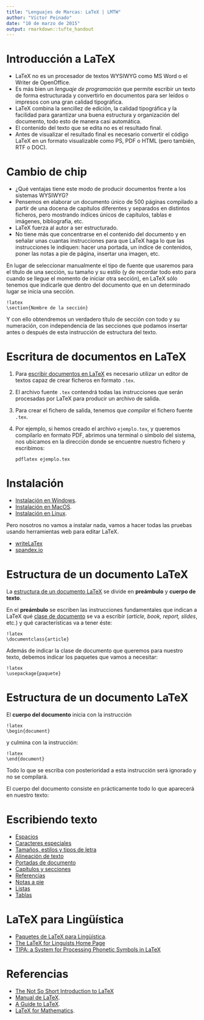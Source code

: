```yaml
---
title: "Lenguajes de Marcas: LaTeX | LMTW"
author: "Víctor Peinado"
date: "10 de marzo de 2015"
output: rmarkdown::tufte_handout
---
```



# Introducción a LaTeX

- LaTeX no es un procesador de textos WYSIWYG como MS Word o el Writer de
  OpenOffice.
- Es más bien un *lenguaje de programación* que permite escribir un texto de
  forma estructurada y convertirlo en documentos para ser leídos o impresos con una gran calidad tipográfica.
- LaTeX combina la sencillez de edición, la calidad tipográfica y la facilidad para garantizar una buena estructura y organización del documento, todo esto de manera casi automática. 
- El contenido del texto que se edita no es el resultado final. 
- Antes de visualizar el resultado final es necesario convertir el código LaTeX
  en un formato visualizable como PS, PDF o HTML (pero también, RTF o DOC).


# Cambio de chip

- ¿Qué ventajas tiene este modo de producir documentos frente a los sistemas
  WYSIWYG?
- Pensemos en elaborar un documento único de 500 páginas compilado a partir de
  una docena de capítulos diferentes y separados en distintos ficheros, pero
  mostrando índices únicos de capítulos, tablas e imágenes, bibliografía, etc.
- LaTeX fuerza al autor a ser estructurado. 
- No tiene más que concentrarse en el contenido del documento y en señalar unas cuantas instrucciones para que LaTeX haga lo que las instrucciones le indiquen: hacer una portada, un índice de contenidos, poner las notas a pie de página, insertar una imagen, etc. 


En lugar de seleccionar manualmente el tipo de fuente que usaremos para el título de una sección, su tamaño y su estilo (y de recordar todo esto para cuando se llegue el momento de iniciar otra sección), en LaTeX sólo tenemos que indicarle que dentro del documento que en un determinado lugar se inicia una sección.

    !latex
    \section{Nombre de la sección}
    
Y con ello obtendremos un verdadero título de sección con todo y su numeración, con independencia de las secciones que podamos insertar antes o después de esta instrucción de estructura del texto.


# Escritura de documentos en LaTeX

1. Para [escribir documentos en LaTeX](http://es.wikibooks.org/wiki/Manual_de_LaTeX/Datos_preliminares/La_escritura_en_LaTeX) es necesario utilizar un editor de textos capaz de crear ficheros en formato `.tex`.

2. El archivo fuente `.tex` contendrá todas las instrucciones que serán procesadas por LaTeX para producir un archivo de salida.

3. Para crear el fichero de salida, tenemos que *compilar* el fichero fuente
   `.tex`. 

4. Por ejemplo, si hemos creado el archivo `ejemplo.tex`, y queremos compilarlo en formato PDF, abrimos una terminal o símbolo del sistema, nos ubicamos en la dirección donde se encuentre nuestro fichero y escribimos:

    `pdflatex ejemplo.tex`



# Instalación

- [Instalación en
  Windows](http://es.wikibooks.org/wiki/Manual_de_LaTeX/Datos_preliminares/Instalaci%C3%B3n_en_MS_Windows).
- [Instalación en MacOS](http://es.wikibooks.org/wiki/Manual_de_LaTeX/Datos_preliminares/Instalaci%C3%B3n_en_OS_X).
- [Instalación en Linux](http://es.wikibooks.org/wiki/Manual_de_LaTeX/Datos_preliminares/Instalaci%C3%B3n_en_Linux).

Pero nosotros no vamos a instalar nada, vamos a hacer todas las pruebas usando
herramientas web para editar LaTeX. 

- [writeLaTex](https://www.writelatex.com)
- [spandex.io](https://spandex.io)


# Estructura de un documento LaTeX

La [estructura de un documento LaTeX](http://es.wikibooks.org/wiki/Manual_de_LaTeX/La_estructura_de_un_documento_en_LaTeX/El_pre%C3%A1mbulo_y_el_cuerpo_del_documento) se divide en **preámbulo** y **cuerpo de texto**.

En el **preámbulo** se escriben las instrucciones fundamentales que indican a LaTeX qué [clase de documento](http://es.wikibooks.org/wiki/Manual_de_LaTeX/La_estructura_de_un_documento_en_LaTeX/Clases_de_documento_y_algunos_paquetes_comunes) se va a escribir (*article, book, report, slides*, etc.) y qué características va a tener éste:

    !latex
    \documentclass{article}

Además de indicar la clase de documento que queremos para nuestro texto, debemos indicar los paquetes que vamos a necesitar:

    !latex
    \usepackage{paquete}


# Estructura de un documento LaTeX

El **cuerpo del documento** inicia con la instrucción

    !latex
    \begin{document}

y culmina con la instrucción:

    !latex
    \end{document}


Todo lo que se escriba con posterioridad a esta instrucción será ignorado y no se compilará.

El cuerpo del documento consiste en prácticamente todo lo que aparecerá en nuestro texto:


# Escribiendo texto

- [Espacios](http://es.wikibooks.org/wiki/Manual_de_LaTeX/Escribiendo_texto/Espacios)
- [Caracteres especiales](http://es.wikibooks.org/wiki/Manual_de_LaTeX/Escribiendo_texto/Caracteres_especiales)
- [Tamaños, estilos y tipos de letra](http://es.wikibooks.org/wiki/Manual_de_LaTeX/Escribiendo_texto/Tama%C3%B1os,_estilos_y_tipos_de_letra)
- [Alineación de texto](http://es.wikibooks.org/wiki/Manual_de_LaTeX/Escribiendo_texto/Alineaci%C3%B3n_del_texto)
- [Portadas de
  documento](http://es.wikibooks.org/wiki/Manual_de_LaTeX/Escribiendo_texto/Portada_del_documento)
- [Capítulos y secciones](http://es.wikibooks.org/wiki/Manual_de_LaTeX/Escribiendo_texto/Cap%C3%ADtulos_y_secciones)
- [Referencias](http://es.wikibooks.org/wiki/Manual_de_LaTeX/Escribiendo_texto/Referencias)
- [Notas a pie](http://es.wikibooks.org/wiki/Manual_de_LaTeX/Escribiendo_texto/Notas_al_pie)
- [Listas](http://es.wikibooks.org/wiki/Manual_de_LaTeX/Escribiendo_texto/Entornos_de_enumeraci%C3%B3n)
- [Tablas](http://es.wikibooks.org/wiki/Manual_de_LaTeX/Escribiendo_texto/Tablas)


# LaTeX para Lingüística

- [Paquetes de LaTeX para
  Lingüística](http://en.wikibooks.org/wiki/LaTeX/Linguistics).
- [The LaTeX for Linguists Home Page](http://www.essex.ac.uk/linguistics/external/clmt/latex4ling)
- [TIPA: a System for Processing Phonetic Symbols in LaTeX](http://www.tug.org/tugboat/tb17-2/tb51rei.pdf)


# Referencias

- [The Not So Short Introduction to LaTeX](https://cv2.sim.ucm.es/moodle/mod/resource/view.php?id=863033)
- [Manual de LaTeX](http://es.wikibooks.org/wiki/Manual_de_LaTeX).
- [A Guide to LaTeX](http://en.wikibooks.org/wiki/LaTeX).
- [LaTeX for Mathematics](http://en.wikibooks.org/wiki/LaTeX/Mathematics).

